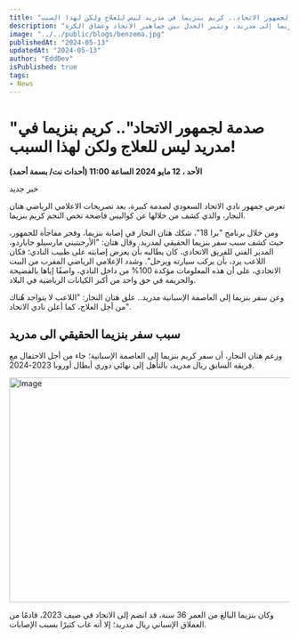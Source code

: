 ```yaml
---
title: "صدمة لجمهور الاتحاد.. كريم بنزيما في مدريد ليس للعلاج ولكن لهذا السبب!"
description: "تكشف التصريحات الصادمة للإعلامي هتان النجار عن الأسباب الحقيقية لسفر كريم بنزيما إلى مدريد، وتثير الجدل بين جماهير الاتحاد وعشاق الكرة."
image: "../../public/blogs/benzema.jpg"
publishedAt: "2024-05-13"
updatedAt: "2024-05-13"
author: "EddDev"
isPublished: true
tags:
- News
---
```


# "صدمة لجمهور الاتحاد".. كريم بنزيما في مدريد ليس للعلاج ولكن لهذا السبب!

**الأحد ، 12 مايو 2024 الساعة 11:00 (أحداث نت/ بسمة أحمد)**

خبر جديد

تعرض جمهور نادي الاتحاد السعودي لصدمة كبيرة، بعد تصريحات الاعلامي الرياضي هتان النجار، والذي كشف من خلالها عن كواليس فاضحة تخص النجم كريم بنزيما.

ومن خلال برنامج "برا 18"، شكك هتان النجار في إصابة بنزيما، وفجر مفاجأة للجمهور، حيث كشف سبب سفر بنزيما الحقيقي لمدريد. وقال هتان: "الأرجنتيني مارسيلو جاياردو، المدير الفني للفريق الاتحادي، كان يطالبه بأن يعرض إصابته على طبيب النادي؛ فكان اللاعب يرد، بأن يركب سيارته ويرحل". وشدد الإعلامي الرياضي المقرب من البيت الاتحادي، على أن هذه المعلومات مؤكدة 100% من داخل النادي، واصفًا إياها بالفضيحة والجريمة في حق واحد من أكبر الكيانات الرياضية في البلاد.

وعن سفر بنزيما إلى العاصمة الإسبانية مدريد.. علق هتان النجار: "اللاعب لا يتواجد هُناك من أجل العلاج، كما أعلن نادي الاتحاد".

## سبب سفر بنزيما الحقيقي الى مدريد

وزعم هتان النجار، أن سفر كريم بنزيما إلى العاصمة الإسبانية؛ جاء من أجل الاحتفال مع فريقه السابق ريال مدريد، بالتأهل إلى نهائي دوري أبطال أوروبا 2023-2024.


<Image
  src="/blogs/benzema-1.jpg"
  width="718"
  height="404"
  alt="Image"
  sizes="100vw"
/>


وكان بنزيما البالغ من العمر 36 سنة، قد انضم إلى الاتحاد في صيف 2023، قادمًا من العملاق الإسباني ريال مدريد؛ إلا أنه غاب كثيرًا بسبب الإصابات.
